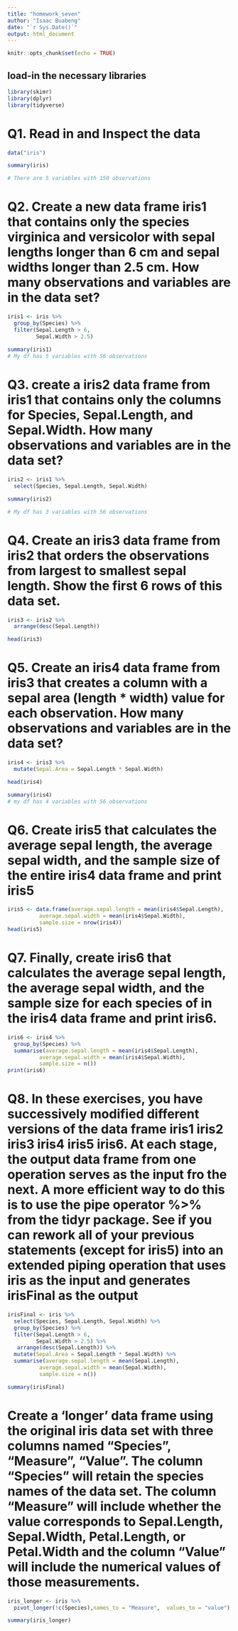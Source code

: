```yaml
---
title: "homework_seven"
author: "Isaac Buabeng"
date: "`r Sys.Date()`"
output: html_document
---
```


```r
knitr::opts_chunk$set(echo = TRUE)
```


## load-in the necessary libraries
```r
library(skimr)
library(dplyr)
library(tidyverse)
```


# Q1. Read in and Inspect the data
```r
data("iris")

summary(iris)

# There are 5 variables with 150 observations
```



# Q2. Create a new data frame iris1 that contains only the species virginica and versicolor with sepal lengths longer than 6 cm and sepal widths longer than 2.5 cm. How many observations and variables are in the data set?
```r
iris1 <- iris %>%
  group_by(Species) %>%
  filter(Sepal.Length > 6,
         Sepal.Width > 2.5)
  
summary(iris1)
# My df has 5 variables with 56 observations
```


# Q3. create a iris2 data frame from iris1 that contains only the columns for Species, Sepal.Length, and Sepal.Width. How many observations and variables are in the data set?
```r
iris2 <- iris1 %>%
  select(Species, Sepal.Length, Sepal.Width)

summary(iris2)

# My df has 3 variables with 56 observations
```


# Q4. Create an iris3 data frame from iris2 that orders the observations from largest to smallest sepal length. Show the first 6 rows of this data set.
```r
iris3 <- iris2 %>%
  arrange(desc(Sepal.Length))

head(iris3)
```


# Q5. Create an iris4 data frame from iris3 that creates a column with a sepal area (length * width) value for each observation. How many observations and variables are in the data set?
```r
iris4 <- iris3 %>%
  mutate(Sepal.Area = Sepal.Length * Sepal.Width)

head(iris4)

summary(iris4)
# my df has 4 variables with 56 observations
```


# Q6. Create iris5 that calculates the average sepal length, the average sepal width, and the sample size of the entire iris4 data frame and print iris5
```r
iris5 <- data.frame(average.sepal.length = mean(iris4$Sepal.Length),
          average.sepal.width = mean(iris4$Sepal.Width), 
          sample.size = nrow(iris4)) 
head(iris5)
```


# Q7. Finally, create iris6 that calculates the average sepal length, the average sepal width, and the sample size for each species of in the iris4 data frame and print iris6.
```r
iris6 <- iris4 %>%
  group_by(Species) %>%
  summarise(average.sepal.length = mean(iris4$Sepal.Length),
          average.sepal.width = mean(iris4$Sepal.Width), 
          sample.size = n())
print(iris6)
```


# Q8. In these exercises, you have successively modified different versions of the data frame iris1 iris2 iris3 iris4 iris5 iris6. At each stage, the output data frame from one operation serves as the input fro the next. A more efficient way to do this is to use the pipe operator %>% from the tidyr package. See if you can rework all of your previous statements (except for iris5) into an extended piping operation that uses iris as the input and generates irisFinal as the output
```r
irisFinal <- iris %>%
  select(Species, Sepal.Length, Sepal.Width) %>%
  group_by(Species) %>%
  filter(Sepal.Length > 6,
         Sepal.Width > 2.5) %>%
   arrange(desc(Sepal.Length)) %>%
  mutate(Sepal.Area = Sepal.Length * Sepal.Width) %>%
  summarise(average.sepal.length = mean(Sepal.Length),
          average.sepal.width = mean(Sepal.Width), 
          sample.size = n())

summary(irisFinal)
```

# Create a ‘longer’ data frame using the original iris data set with three columns named “Species”, “Measure”, “Value”. The column “Species” will retain the species names of the data set. The column “Measure” will include whether the value corresponds to Sepal.Length, Sepal.Width, Petal.Length, or Petal.Width and the column “Value” will include the numerical values of those measurements.
```r
iris_longer <- iris %>%
  pivot_longer(!c(Species),names_to = "Measure",  values_to = "value")

summary(iris_longer)
```

